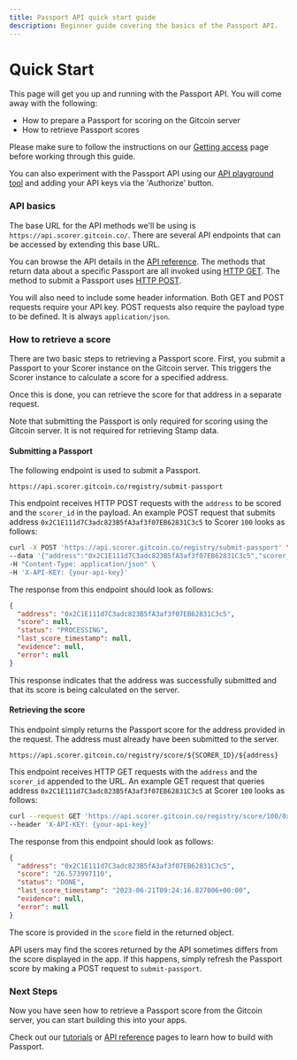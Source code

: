 ```yaml
---
title: Passport API quick start guide
description: Beginner guide covering the basics of the Passport API.
---
```



# Quick Start

This page will get you up and running with the Passport API. You will come away with the following:

* How to prepare a Passport for scoring on the Gitcoin server
* How to retrieve Passport scores

Please make sure to follow the instructions on our [Getting access](getting-access) page before working through this guide.

You can also experiment with the Passport API using our [API playground tool](https://api.scorer.gitcoin.co/docs) and adding your API keys via the 'Authorize' button.



### API basics

The base URL for the API methods we'll be using is `https://api.scorer.gitcoin.co/`. There are several API endpoints that can be accessed by extending this base URL.

You can browse the API details in the [API reference](api-reference). The methods that return data about a specific Passport are all invoked using [HTTP GET](https://developer.mozilla.org/en-US/docs/Web/HTTP/Methods/GET). The method to submit a Passport uses [HTTP POST](https://developer.mozilla.org/en-US/docs/Web/HTTP/Methods/POST).

You will also need to include some header information. Both GET and POST requests require your API key. POST requests also require the payload type to be defined. It is always `application/json`.



### How to retrieve a score

There are two basic steps to retrieving a Passport score. First, you submit a Passport to your Scorer instance on the Gitcoin server. This triggers the Scorer instance to calculate a score for a specified address.

Once this is done, you can retrieve the score for that address in a separate request.

<Callout type="info">
Note that submitting the Passport is only required for scoring using the Gitcoin server. It is not required for retrieving Stamp data.
</Callout>

#### Submitting a Passport

The following endpoint is used to submit a Passport.

```
https://api.scorer.gitcoin.co/registry/submit-passport
```

This endpoint receives HTTP POST requests with the `address` to be scored and the `scorer_id` in the payload. An example POST request that submits address `0x2C1E111d7C3adc823B5fA3af3f07EB62831C3c5` to Scorer `100` looks as follows:

```bash filename="Sample request" copy
curl -X POST 'https://api.scorer.gitcoin.co/registry/submit-passport' \
--data '{"address":"0x2C1E111d7C3adc823B5fA3af3f07EB62831C3c5","scorer_id":"100"}' \ 
-H "Content-Type: application/json" \ 
-H 'X-API-KEY: {your-api-key}'
```

The response from this endpoint should look as follows:

```json filename="Sample response"
{
  "address": "0x2C1E111d7C3adc823B5fA3af3f07EB62831C3c5",
  "score": null,
  "status": "PROCESSING",
  "last_score_timestamp": null,
  "evidence": null,
  "error": null
}
```

This response indicates that the address was successfully submitted and that its score is being calculated on the server.

#### Retrieving the score

This endpoint simply returns the Passport score for the address provided in the request. The address must already have been submitted to the server.

```
https://api.scorer.gitcoin.co/registry/score/${SCORER_ID}/${address}
```

This endpoint receives HTTP GET requests with the `address` and the `scorer_id` appended to the URL. An example GET request that queries address `0x2C1E111d7C3adc823B5fA3af3f07EB62831C3c5` at Scorer `100` looks as follows:

```bash filename="Sample request" copy
curl --request GET 'https://api.scorer.gitcoin.co/registry/score/100/0x2C1E111d7C3adc823B5fA3af3f07EB62831C3c5' \ 
--header 'X-API-KEY: {your-api-key}'
```

The response from this endpoint should look as follows:

```json filename="Sample response"
{
  "address": "0x2C1E111d7C3adc823B5fA3af3f07EB62831C3c5",
  "score": "26.573997110",
  "status": "DONE",
  "last_score_timestamp": "2023-06-21T09:24:16.827006+00:00",
  "evidence": null,
  "error": null
}
```

The score is provided in the `score` field in the returned object.

API users may find the scores returned by the API sometimes differs from the score displayed in the app. 
If this happens, simply refresh the Passport score by making a POST request to `submit-passport`.


### Next Steps

Now you have seen how to retrieve a Passport score from the Gitcoin server, you can start building this into your apps.

Check out our [tutorials](tutorials) or [API reference](api-reference) pages to learn how to build with Passport.
